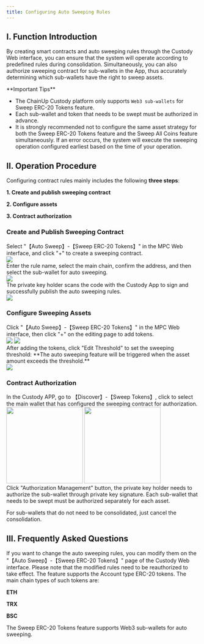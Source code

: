 ```yaml
---
title: Configuring Auto Sweeping Rules
---
```


## I. Function Introduction

By creating smart contracts and auto sweeping rules through the Custody Web interface, you can ensure that the system will operate according to predefined rules during consolidation. Simultaneously, you can also authorize sweeping contract for sub-wallets in the App, thus accurately determining which sub-wallets have the right to sweep assets.

<Warning>
**Important Tips**

- The ChainUp Custody platform only supports `Web3 sub-wallets` for Sweep ERC-20 Tokens feature.
- Each sub-wallet and token that needs to be swept must be authorized in advance.
- It is strongly recommended not to configure the same asset strategy for both the Sweep ERC-20 Tokens feature and the Sweep All Coins feature simultaneously. If an error occurs, the system will execute the sweeping operation configured earliest based on the time of your operation.

</Warning>

## II. Operation Procedure

Configuring contract rules mainly includes the following **three steps**:

**1. Create and publish sweeping contract**

**2. Configure assets**

**3. Contract authorization**

### Create and Publish Sweeping Contract 

<Steps>
<Step title="Create and Publish Sweeping Contract">
    Select "【Auto Sweep】-【Sweep ERC-20 Tokens】" in the MPC Web interface, and click "+" to create a sweeping contract.
<div className="w-full flex items-center justify-center">
    <img src="/images/user-guide/enerc201.png" />
</div>
</Step>
<Step title="Edit Auto Sweeping Rules">
   Enter the rule name, select the main chain, confirm the address, and then select the sub-wallet for auto sweeping.
   <div className="w-full flex items-center justify-center">
    <img src="/images/user-guide/enerc202.png" />
</div>
</Step>

<Step title="Sign and Publish">
    The private key holder scans the code with the Custody App to sign and successfully publish the auto sweeping rules.
   <div className="w-full flex items-center justify-center">
    <img src="/images/enerc203.png" />
</div>
</Step>
</Steps>

### Configure Sweeping Assets

<Steps>
<Step title="Edit Sweeping Threshold">
    Click "【Auto Sweep】-【Sweep ERC-20 Tokens】" in the MPC Web interface, then click "+" on the editing page to add tokens.
<div className="w-full flex items-center justify-center">
<CardGroup cols={2}>
    <img src="/images/user-guide/enerc204.png" />
    <img src="/images/user-guide/enerc205.png" />
    </CardGroup>
</div>
    After adding the tokens, click "Edit Threshold" to set the sweeping threshold: **The auto sweeping feature will be triggered when the asset amount exceeds the threshold.**

<div className="w-full flex items-center justify-center">
    <img src="/images/user-guide/enerc206.png" />
</div>
</Step>
</Steps>

### Contract Authorization

<Steps>
<Step title="Open Consolidation Function">
In the Custody APP, go to 【Discover】-【Sweep Tokens】, click to select the main wallet that has configured the sweeping contract for authorization.

<div className="w-full flex items-center justify-center">
<CardGroup cols={2}>
    <img src="/images/user-guide/appcon.png" width="200"/>
    <img src="/images/user-guide/appcon2.png" width="200"/>
    </CardGroup>
</div>

</Step>
<Step title="Authorization Management">
   Click "Authorization Management" button, the private key holder needs to authorize the sub-wallet through private key signature.

<Warning>
Each sub-wallet that needs to be swept must be authorized separately for each asset.

For sub-wallets that do not need to be consolidated, just cancel the consolidation.
</Warning>

</Step>
</Steps>

## III. Frequently Asked Questions

<Accordion title="What if I want to change the auto sweeping rules?">
If you want to change the auto sweeping rules, you can modify them on the "【Auto Sweep】-【Sweep ERC-20 Tokens】" page of the Custody Web interface. Please note that the modified rules need to be reauthorized to take effect.
</Accordion>

<Accordion title="What types of assets does the Sweep ERC-20 Tokens feature support?">
The feature supports the Account type ERC-20 tokens. The main chain types of such tokens are:

**ETH**

**TRX**

**BSC**
</Accordion>

<Accordion title="What types of wallets does the Sweep ERC-20 Tokens feature support?">
The Sweep ERC-20 Tokens feature supports Web3 sub-wallets for auto sweeping.
</Accordion>

